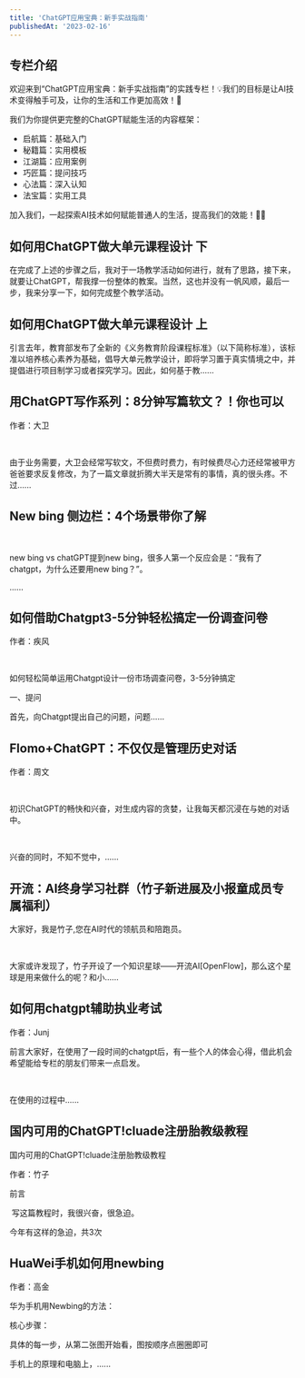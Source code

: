 ```yaml
---
title: 'ChatGPT应用宝典：新手实战指南'
publishedAt: '2023-02-16'
---
```


## 专栏介绍

欢迎来到“ChatGPT应用宝典：新手实战指南”的实践专栏！💡我们的目标是让AI技术变得触手可及，让你的生活和工作更加高效！🚀

我们为你提供更完整的ChatGPT赋能生活的内容框架：

* 启航篇：基础入门
* 秘籍篇：实用模板
* 江湖篇：应用案例
* 巧匠篇：提问技巧
* 心法篇：深入认知
* 法宝篇：实用工具

加入我们，一起探索AI技术如何赋能普通人的生活，提高我们的效能！🌟✊



## 如何用ChatGPT做大单元课程设计 下
在完成了上述的步骤之后，我对于一场教学活动如何进行，就有了思路，接下来，就要让ChatGPT，帮我撑一份整体的教案。当然，这也并没有一帆风顺，最后一步，我来分享一下，如何完成整个教学活动。

## 如何用ChatGPT做大单元课程设计 上
引言去年，教育部发布了全新的《义务教育阶段课程标准》（以下简称标准），该标准以培养核心素养为基础，倡导大单元教学设计，即将学习置于真实情境之中，并提倡进行项目制学习或者探究学习。因此，如何基于教......

## 用ChatGPT写作系列：8分钟写篇软文？！你也可以
作者：大卫

 

由于业务需要，大卫会经常写软文，不但费时费力，有时候费尽心力还经常被甲方爸爸要求反复修改，为了一篇文章就折腾大半天是常有的事情，真的很头疼。不过......

## New bing 侧边栏：4个场景带你了解
 

new bing vs chatGPT提到new bing，很多人第一个反应会是：“我有了chatgpt，为什么还要用new bing？”。

......

## 如何借助Chatgpt3-5分钟轻松搞定一份调查问卷
作者：疾风

 

如何轻松简单运用Chatgpt设计一份市场调查问卷，3-5分钟搞定

一、提问

首先，向Chatgpt提出自己的问题，问题......

## Flomo+ChatGPT：不仅仅是管理历史对话
作者：周文

 

初识ChatGPT的畅快和兴奋，对生成内容的贪婪，让我每天都沉浸在与她的对话中。

 

兴奋的同时，不知不觉中，......

## 开流：AI终身学习社群（竹子新进展及小报童成员专属福利）
大家好，我是竹子,您在AI时代的领航员和陪跑员。

 

大家或许发现了，竹子开设了一个知识星球——开流AI[OpenFlow]，那么这个星球是用来做什么的呢？和小......

## 如何用chatgpt辅助执业考试
作者：Junj

前言大家好，在使用了一段时间的chatgpt后，有一些个人的体会心得，借此机会希望能给专栏的朋友们带来一点启发。

 

在使用的过程中......

## 国内可用的ChatGPT!cluade注册胎教级教程
国内可用的ChatGPT!cluade注册胎教级教程

作者：竹子

前言

 写这篇教程时，我很兴奋，很急迫。

今年有这样的急迫，共3次

## HuaWei手机如何用newbing
作者：高金

华为手机用Newbing的方法：

核心步骤：

具体的每一步，从第二张图开始看，图按顺序点圈圈即可

手机上的原理和电脑上，......

